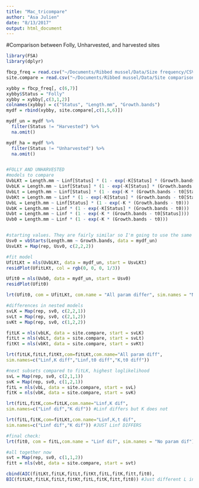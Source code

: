 ```yaml
---
title: "Mac_tricompare"
author: "Asa Julien"
date: "8/13/2017"
output: html_document
---
```


#Comparison between Folly, Unharvested, and harvested sites
```r
library(FSA)
library(dplyr)

fbcp_freq = read.csv("~/Documents/Ribbed mussel/Data/Size frequency/CSV files/sizeagefreq_fbcp.csv")
site.compare = read.csv("~/Documents/Ribbed mussel/Data/Site comparison/CSV files/Comparison.csv")

xybby = fbcp_freq[, c(6,7)]
xybby$Status = "Folly"
xybby = xybby[,c(3,1,2)]
colnames(xybby) = c("Status", "Length.mm", "Growth.bands")
mydf = rbind(xybby, site.compare[,c(1,5,6)])

mydf_un = mydf %>%
  filter(Status != "Harvested") %>%
  na.omit()

mydf_ha = mydf %>%
  filter(Status != "Unharvested") %>%
  na.omit()


#FOLLY AND UNHARVESTED
#models to compare
UvbLKt = Length.mm ~ Linf[Status] * (1 - exp(-K[Status] * (Growth.bands - t0[Status])))
UvbLK = Length.mm ~ Linf[Status] * (1 - exp(-K[Status] * (Growth.bands - t0)))
UvbLt = Length.mm ~ Linf[Status] * (1 - exp(-K * (Growth.bands - t0[Status])))
UvbKt = Length.mm ~ Linf * (1 - exp(-K[Status] * (Growth.bands - t0[Status])))
UvbL = Length.mm ~ Linf[Status] * (1 - exp(-K * (Growth.bands - t0)))
UvbK = Length.mm ~ Linf * (1 - exp(-K[Status] * (Growth.bands - t0)))
Uvbt = Length.mm ~ Linf * (1 - exp(-K * (Growth.bands - t0[Status])))
Uvb0 = Length.mm ~ Linf * (1 - exp(-K * (Growth.bands - t0)))


#starting values. They are fairly similar so I'm going to use the same for each group (pooled).
Usv0 = vbStarts(Length.mm ~ Growth.bands, data = mydf_un)
UsvLKt = Map(rep, Usv0, c(2,2,2))

#fit model
UfitLKt = nls(UvbLKt, data = mydf_un, start = UsvLKt)
residPlot(UfitLKt, col = rgb(0, 0, 0, 1/3))

Ufit0 = nls(Uvb0, data = mydf_un, start = Usv0)
residPlot(Ufit0)

lrt(Ufit0, com = UfitLKt, com.name = "All param differ", sim.names = "No param differ")

#differences in nested models
svLK = Map(rep, sv0, c(2,2,1))
svLt = Map(rep, sv0, c(2,1,2))
svKt = Map(rep, sv0, c(1,2,2))

fitLK = nls(vbLK, data = site.compare, start = svLK)
fitLt = nls(vbLt, data = site.compare, start = svLt)
fitKt = nls(vbKt, data = site.compare, start = svKt)

lrt(fitLK,fitLt,fitKt,com=fitLKt,com.name="All param diff",
sim.names=c("Linf,K diff","Linf,t0 diff","K,t0 diff"))

#next subsets compared to fitLK, highest loglikelihood
svL = Map(rep, sv0, c(2,1,1))
svK = Map(rep, sv0, c(1,2,1))
fitL = nls(vbL, data = site.compare, start = svL)
fitK = nls(vbK, data = site.compare, start = svK)

lrt(fitL,fitK,com=fitLK,com.name="Linf,K dif",
sim.names=c("Linf dif","K dif")) #Linf differs but K does not

lrt(fitL,fitK,com=fitLKt,com.name="Linf,K,t dif",
sim.names=c("Linf dif","K dif")) #JUST Linf DIFFERS

#final check:
lrt(fit0, com = fitL,com.name = "Linf dif", sim.names = "No param dif")

#all together now
svt = Map(rep, sv0, c(1,1,2))
fitt = nls(vbt, data = site.compare, start = svt)

cbind(AIC(fitLKt,fitLK,fitLt,fitKt,fitL,fitK,fitt,fit0),
BIC(fitLKt,fitLK,fitLt,fitKt,fitL,fitK,fitt,fit0)) #Just different L inf seems to be the best model I think

```


